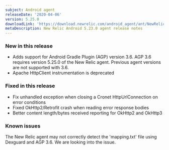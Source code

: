 ```yaml
---
subject: Android agent
releaseDate: '2020-04-06'
version: 5.25.0
downloadLink: 'https://download.newrelic.com/android_agent/ant/NewRelic_Android_Agent_5.25.0.zip'
metaDescription: New Relic Android 5.23.0 agent release notes
---
```


### New in this release

* Adds support for Android Gradle Plugin (AGP) version 3.6. AGP 3.6 requires version 5.25.0 of the New Relic agent. Previous agent versions are not supported with 3.6.
* Apache HttpClient instrumentation is deprecated

### Fixed in this release

* Fix unhandled exception when closing a Cronet HttpUrlConnection on error conditions
* Fixed OkHttp2/Retrofit crash when reading error response bodies
* Better content length/bytes received reporting for OkHttp2 and OkHttp3

### Known issues

The New Relic agent may not correctly detect the 'mapping.txt' file using Dexguard and AGP 3.6. We are looking into the issue.

